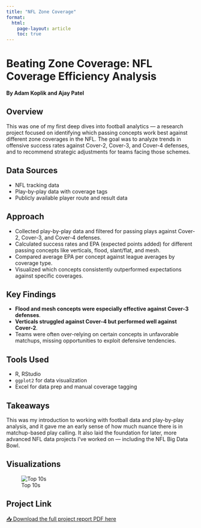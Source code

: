 ```yaml
---
title: "NFL Zone Coverage"
format:
  html:
    page-layout: article
    toc: true
---
```


# Beating Zone Coverage: NFL Coverage Efficiency Analysis

**By Adam Koplik and Ajay Patel**

## Overview  
This was one of my first deep dives into football analytics — a research project focused on identifying which passing concepts work best against different zone coverages in the NFL. The goal was to analyze trends in offensive success rates against Cover-2, Cover-3, and Cover-4 defenses, and to recommend strategic adjustments for teams facing those schemes.

## Data Sources  

- NFL tracking data  
- Play-by-play data with coverage tags  
- Publicly available player route and result data  

## Approach  

- Collected play-by-play data and filtered for passing plays against Cover-2, Cover-3, and Cover-4 defenses.
- Calculated success rates and EPA (expected points added) for different passing concepts like verticals, flood, slant/flat, and mesh.
- Compared average EPA per concept against league averages by coverage type.
- Visualized which concepts consistently outperformed expectations against specific coverages.

## Key Findings  

- **Flood and mesh concepts were especially effective against Cover-3 defenses**.
- **Verticals struggled against Cover-4 but performed well against Cover-2**.
- Teams were often over-relying on certain concepts in unfavorable matchups, missing opportunities to exploit defensive tendencies.

## Tools Used  

- R, RStudio  
- `ggplot2` for data visualization  
- Excel for data prep and manual coverage tagging  

## Takeaways  

This was my introduction to working with football data and play-by-play analysis, and it gave me an early sense of how much nuance there is in matchup-based play calling. It also laid the foundation for later, more advanced NFL data projects I've worked on — including the NFL Big Data Bowl.

## Visualizations  

![Top 10s](images/top10.png)

## Project Link  

[📥 Download the full project report PDF here](ZoneCov.pdf)